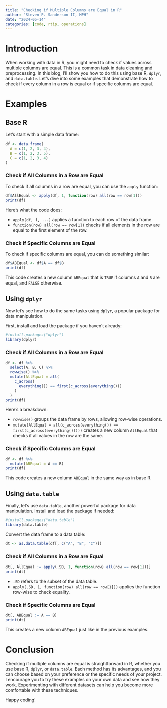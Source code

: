 ```yaml
---
title: "Checking if Multiple Columns are Equal in R"
author: "Steven P. Sanderson II, MPH"
date: "2024-05-14"
categories: [code, rtip, operations]
---
```


# Introduction

When working with data in R, you might need to check if values across multiple columns are equal. This is a common task in data cleaning and preprocessing. In this blog, I'll show you how to do this using base R, `dplyr`, and `data.table`. Let's dive into some examples that demonstrate how to check if every column in a row is equal or if specific columns are equal. 

# Examples

## Base R

Let's start with a simple data frame:

```r
df <- data.frame(
  A = c(1, 2, 3, 4),
  B = c(1, 2, 3, 5),
  C = c(1, 2, 3, 4)
)
```

### Check if All Columns in a Row are Equal

To check if all columns in a row are equal, you can use the `apply` function:

```r
df$AllEqual <- apply(df, 1, function(row) all(row == row[1]))
print(df)
```

Here's what the code does:

- `apply(df, 1, ...)` applies a function to each row of the data frame.
- `function(row) all(row == row[1])` checks if all elements in the row are equal to the first element of the row.

### Check if Specific Columns are Equal

To check if specific columns are equal, you can do something similar:

```r
df$ABEqual <- df$A == df$B
print(df)
```

This code creates a new column `ABEqual` that is `TRUE` if columns `A` and `B` are equal, and `FALSE` otherwise.

## Using `dplyr`

Now let's see how to do the same tasks using `dplyr`, a popular package for data manipulation.

First, install and load the package if you haven't already:

```r
#install.packages("dplyr")
library(dplyr)
```

### Check if All Columns in a Row are Equal

```r
df <- df %>%
  select(A, B, C) %>%
  rowwise() %>%
  mutate(AllEqual = all(
    c_across(
      everything()) == first(c_across(everything()))
    )
  )
print(df)
```

Here's a breakdown:

- `rowwise()` groups the data frame by rows, allowing row-wise operations.
- `mutate(AllEqual = all(c_across(everything()) == first(c_across(everything()))))` creates a new column `AllEqual` that checks if all values in the row are the same.

### Check if Specific Columns are Equal

```r
df <- df %>%
  mutate(ABEqual = A == B)
print(df)
```

This code creates a new column `ABEqual` in the same way as in base R.

## Using `data.table`

Finally, let's use `data.table`, another powerful package for data manipulation. Install and load the package if needed:

```r
#install.packages("data.table")
library(data.table)
```

Convert the data frame to a data table:

```r
dt <- as.data.table(df[, c("A", "B", "C")])
```

### Check if All Columns in a Row are Equal

```r
dt[, AllEqual := apply(.SD, 1, function(row) all(row == row[1]))]
print(dt)
```

- `.SD` refers to the subset of the data table.
- `apply(.SD, 1, function(row) all(row == row[1]))` applies the function row-wise to check equality.

### Check if Specific Columns are Equal

```r
dt[, ABEqual := A == B]
print(dt)
```

This creates a new column `ABEqual` just like in the previous examples.

# Conclusion

Checking if multiple columns are equal is straightforward in R, whether you use base R, `dplyr`, or `data.table`. Each method has its advantages, and you can choose based on your preference or the specific needs of your project. I encourage you to try these examples on your own data and see how they work. Experimenting with different datasets can help you become more comfortable with these techniques. 

Happy coding!